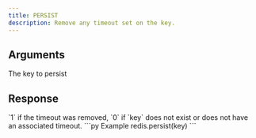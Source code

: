 ```yaml
---
title: PERSIST
description: Remove any timeout set on the key.
---
```



## Arguments

<ParamField body="key" type="str" required>
  The key to persist
</ParamField>

## Response

<ResponseField type="integer" required>
  `1` if the timeout was removed, `0` if `key` does not exist or does not have an associated timeout.
</ResponseField>

<RequestExample>
```py Example
redis.persist(key)
```
</RequestExample>
